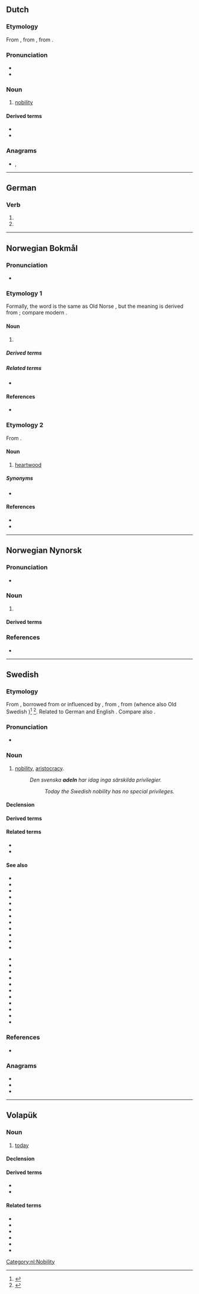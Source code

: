 {{also|Adel|ädel|a del}}
==Dutch==

===Etymology===
From {{inh|nl|dum|adel}}, from {{inh|nl|odt|*athal}}, from {{inh|nl|gem-pro|*aþalą}}.

===Pronunciation===
* {{IPA|/ˈaːdəl/|lang=nl}}
* {{audio|Nl-adel.ogg|audio|lang=nl}}

===Noun===
{{nl-noun|m|-|-}}

# [[nobility]]

====Derived terms====
* {{l|nl|adelen}}
* {{l|nl|adellijk}}

===Anagrams===
* {{l|nl|dale}}, {{l|nl|lade}}

[[Category:nl:Nobility]]
----

==German==

===Verb===
{{head|de|verb form}}

# {{de-verb form of|adeln|1|s|g}}
# {{de-verb form of|adeln|i|s}}

----

==Norwegian Bokmål==

===Pronunciation===
* {{IPA|/ˈɑ̀ːdel/|lang=nb}}

===Etymology 1===
Formally, the word is the same as Old Norse {{m|non|aðal}}, but the meaning is derived from {{der|nb|gml|adel}}; compare modern {{cog|de|Adel}}.

====Noun====
{{head|nb|noun|g=m|definite singular|adelen|uncountable}}

# {{l|en|nobility}}

=====Derived terms=====
{{der3|lang=nb
|adelig
|adelsbrev
|adelsdame
|adelsdiplom
|adelsfrue
|adelskalender
|adelskap
|adelskvinne
|adelsmann
|adelsmerke
|adelsprivilegium
|adelsskjold
|adelsslekt
|adelsstand
|adelstittel
|adelsætt
}}

=====Related terms=====
* {{l|nb|adle}}

====References====
* {{R:Falk&Torp}}

===Etymology 2===
From {{der|nb|non|aðal|}}.

====Noun====
{{head|nb|noun|g=m}}

# {{lb|nb|dialectal}} [[heartwood]]

=====Synonyms=====
* {{l|nb|kjerneved}}

====References====
* {{R:Aasen1850}}
* {{R:The Bokmål Dictionary}}

----

==Norwegian Nynorsk==

===Pronunciation===
* {{IPA|/ˈɑːdɛl/|lang=nn}}

===Noun===
{{head|nn|noun|g=m|definite singular|adelen|indefinite plural|adlar|definite plural|adlane}}

# {{l|en|nobility}}

====Derived terms====
{{der3|lang=nn
|adeleg
|adelsblod
|adelsbrev
|adelsdame
|adelsdiplom
|adelsfrue
|adelskalender
|adelskap
|adelskvinne
|adelsmann
|adelsmerke
|adelsprivilegium
|adelsskjold
|adelsslekt
|adelsstand
|adelstittel
|adelsvelde
|adelsætt
}}

===References===
* {{R:The Nynorsk Dictionary}}

----

==Swedish==

===Etymology===
From {{inh|sv|gmq-osw|adel}}, borrowed from or influenced by {{der|sv|gml|adel||noble descent; nobility}}, from {{der|sv|osx|athal}}, from {{der|sv|gem-pro|*aþalaz}} (whence also Old Swedish {{m|gmq-osw|aþal-}})<ref>{{R:runeberg.org|svetym|0090.html adel}}</ref> <ref>{{R:SAOB online|adel}}</ref>. Related to German {{m|de|Adel}} and English {{m|en|athel}}. Compare also {{cog|is|aðall||nobility}}.

===Pronunciation===
* {{IPA|/ˈɑːdel/|lang=sv}}

===Noun===
{{sv-noun|c|-}}

# [[nobility]], [[aristocracy]].
#: ''Den svenska '''adeln''' har idag inga särskilda privilegier.''
#:: ''Today the Swedish nobility has no special privileges.''

====Declension====
{{sv-noun-unc-irreg-c}}

====Derived terms====
{{der3|lang=sv|{{l|sv|adelsbrev}}
|{{l|sv|adelsdam}}
|{{l|sv|adelskalender}}
|{{l|sv|adelskap}}
|{{l|sv|adelskvinna}}
|{{l|sv|adelsman}}
|{{l|sv|adelsmöte}}
|{{l|sv|adelsprivilegier}}
|{{l|sv|adelsstolt}}
|{{l|sv|adla}}
|{{l|sv|adlig}}
|{{l|sv|bördsadel}}
|{{l|sv|fattigadel}}
|{{l|sv|högadel}}
|{{l|sv|lågadel}}
|{{l|sv|tjänsteadel}}
|{{l|sv|ämbetsadel}}
}}

====Related terms====
* {{l|sv|ädel}}
* {{l|sv|ädling}}

====See also====
{{top2}}
* {{l|sv|baron|g=m}}
* {{l|sv|baronessa|g=f}}
* {{l|sv|drottning|g=f}}
* {{l|sv|landriddare|g=m}}
* {{l|sv|friherre|g=m}}
* {{l|sv|friherrinna|g=f}}
* {{l|sv|fru|g=f}}
* {{l|sv|frälse}}
* {{l|sv|furste|g=m}}
* {{l|sv|greve|g=m}}
* {{l|sv|grevinna|g=f}}
* {{l|sv|hertig|g=m}}
{{mid2}}
* {{l|sv|hertiginna|g=f}}
* {{l|sv|jarl|g=m}}
* {{l|sv|kung|g=m}}
* {{l|sv|kejsare|g=m}}
* {{l|sv|kejsarinna|g=f}}
* {{l|sv|kronprins|g=m}}
* {{l|sv|kronprinsessa|g=f}}
* {{l|sv|markis|g=m}}
* {{l|sv|prins|g=m}}
* {{l|sv|prinsessa|g=f}}
* {{l|sv|riddare|g=m}}
{{bottom}}

===References===
* {{R:runeberg.org|saol|8|0010.html adel}}
<references/>

===Anagrams===
* {{l|sv|leda}}
* {{l|sv|dela}}
* {{l|sv|lade}}

----

==Volapük==

===Noun===
{{vo-noun}}

# [[today]]

====Declension====
{{vo-decl-noun}}

====Derived terms====
* {{l|vo|adelo}}
* {{l|vo|adelo gödiko}}

====Related terms====
* {{l|vo|ädelo}}
* {{l|vo|ädelo gödiko}}
* {{l|vo|del}}
* {{l|vo|kronamadel}}
* {{l|vo|läbadel}}
* {{l|vo|odelo gödiko}}